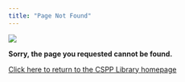 ```yaml
---
title: "Page Not Found"
---
```


[![](images/cspplibrary-header.png){fig-align="center"}](https://cspplibrary.github.io/catalog/)

**Sorry, the page you requested cannot be found.**

[Click here to return to the CSPP Library homepage](https://cspplibrary.github.io/catalog/)
